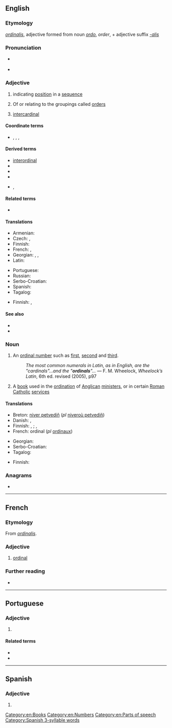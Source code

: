 ==English==

===Etymology===
{{etyl|la|en}} ''[[ordinalis]]'', adjective formed from noun ''[[ordo]]'', ''order'', + adjective suffix ''[[-alis]]''

===Pronunciation===
* {{a|UK}} {{IPA|/ˈɔː(ɹ).dɪ.nəl/|lang=en}}
* {{a|US}} {{IPA|/ˈɔːɹd.nəl/|lang=en}}

===Adjective===
{{en-adj|-}}

# {{lb|en|maths|of a number}} indicating [[position]] in a [[sequence]]
# {{lb|en|taxonomy}} Of or relating to the groupings called [[order]]s
# {{lb|en|nautical}} [[intercardinal]]

====Coordinate terms====
* {{l|en|nominal}}, {{l|en|cardinal}}, {{l|en|interval}}, {{l|en|ratio}}

====Derived terms====
* [[interordinal]]
* {{l|en|ordinal direction}}
* {{l|en|ordinal number}}
* {{l|en|ordinal numeral}}
* {{l|en|supraordinal}}, {{l|en|superordinal}}

====Related terms====
* {{l|en|ordinate}}

====Translations====
{{trans-top|indicating position in a numerical sequence}}
* Armenian: {{t+|hy|դասական}}
* Czech: {{t+|cs|řadový|m}}, {{t|cs|pořadový|m}}
* Finnish: {{t|fi|ordinaalinen}}
* French: {{t+|fr|ordinal}}, {{t+|fr|ordinaux|m-p}}
* Georgian: {{t|ka|რიგობითი}}, {{t|ka|რიგობრივი}}, {{t|ka|რიგითი}}
* Latin: {{t|la|ordinalis}}
{{trans-mid}}
* Portuguese: {{t+|pt|ordinal}}
* Russian: {{t+|ru|поря́дковый|m}}
* Serbo-Croatian: {{t+|sh|redni}}
* Spanish: {{t|es|ordinal}}
* Tagalog: {{t|tl|panunod}}
{{trans-bottom}}

{{trans-top|taxonomy: of or relating to orders}}
* Finnish: {{t|fi|lahkon}}, {{t+|fi|lahko|alt=lahko-}}
{{trans-mid}}
{{trans-bottom}}

====See also====
* {{pedialite}}
* {{pedialite|Level of measurement}}

===Noun===
{{wikipedia}}
{{en-noun}}

# An [[ordinal number]] such as [[first]], [[second]] and [[third]].
#: ''The most common numerals in Latin, as in English, are the "cardinals"...and the "'''ordinals'''"...'' — F. M. Wheelock, ''Wheelock’s Latin'', 6th ed. revised (2005), p97
# A [[book]] used in the [[ordination]] of [[Anglican]] [[minister]]s, or in certain [[Roman Catholic]] [[service]]s

====Translations====
{{rfc|en|split senses (number, word) and move to [[ordinal number]]}}
{{trans-top|ordinal number}}
* Breton: [[niver petvediñ]] (''pl'' [[niveroù petvediñ]])
* Danish: {{t+|da|ordenstal|n}}, {{t|da|ordinaltal|n}}
* Finnish: {{t|fi|ordinaali}}, {{t|fi|ordinaalilukusana}} {{qualifier|word}}; {{t+|fi|ordinaaliluku}} {{qualifier|number}}, {{t+|fi|järjestysluku}}
* French: ordinal {{g|m}} (''pl'' [[ordinaux]])
{{trans-mid}}
* Georgian: {{t|ka|რიგობითი რიცხვი}}
* Serbo-Croatian: {{t|sh|redni broj|m}}
* Tagalog: {{t|tl|bilang na panunod}}
{{trans-bottom}}

{{trans-top|book}}
* Finnish: {{t|fi|ordinaali}}
{{trans-mid}}
{{trans-bottom}}

===Anagrams===
* {{anagrams|en|Lorinda|Rodinal}}

[[Category:en:Books]]
[[Category:en:Numbers]]
[[Category:en:Parts of speech]]

----

==French==

===Etymology===
From {{etyl|la|fr}} ''[[ordinalis]]''.

===Adjective===
{{fr-adj}}

# [[#Adjective|ordinal]]

===Further reading===
* {{R:TLFi}}

----

==Portuguese==

===Adjective===
{{pt-adj|ordina|l}}

# {{l|en|ordinal}} {{gloss|indicating position in a numerical sequence}}

====Related terms====
* {{l|pt|ordem}}
* {{l|pt|ordenar}}

----

==Spanish==

===Adjective===
{{es-adj|pl=ordinales}}

# {{l|en|ordinal}}

[[Category:Spanish 3-syllable words]]